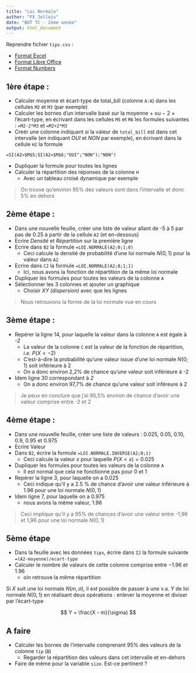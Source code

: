 ```yaml
---
title: "Loi Normale"
author: "FX Jollois"
date: "BUT TC - 2ème année"
output: html_document
---
```


Reprendre fichier `tips.csv` :

- [Format Excel](tips.xlsx)
- [Format Libre Office](tips.ods)
- [Format Numbers](tips.numbers)

## 1ère étape :

- Calculer moyenne et écart-type de total_bill (colonne `A:A`) dans les cellules `M2` et `M3` (par exemple)
- Calculer les bornes d'un intervalle basé sur la moyenne $+$ ou $-$ 2 $\times$ l'écart-type, en écrivant dans les cellules `M5` et `M6` les formules suivantes : `=M2-2*M3` et `=M2+2*M3`
- Creér une colonne indiquant si la valeur de `total_bill` est dans cet intervalle (en indiquant *OUI* et *NON* par exemple), en écrivant dans la cellule `H2` la formule 
```
=SI(A2>$M$5;SI(A2<$M$6;"OUI";"NON");"NON")
```
  - Dupliquer la formule pour toutes les lignes
- Calculer la répartition des réponses de la colonne `H`
  - Avec un tableau croisé dynamique par exemple

> On trouve qu'environ 95% des valeurs sont dans l'intervalle et donc 5% en dehors

## 2ème étape :

- Dans une nouvelle feuille, créer une liste de valeur allant de -5 à 5 par pas de $0.25$ à partir de la cellule `A2` (et en-dessous)
- Ecrire *Densité* et *Répartition* sur la première ligne
- Ecrire dans `B2` la formule `=LOI.NORMALE(A2;0;1;0)`
    - Ceci calcule la densité de probabilité d'une loi normale $N(0,1)$ pour la valeur dans `A2`
- Ecrire dans `C2` la formule `=LOI.NORMALE(A2;0;1;1)`
    - Ici, nous avons la fonction de répartition de la même loi normale
- Dupliquer les formules pour toutes les valeurs de la colonne `A`
- Sélectionner les 3 colonnes et ajouter un graphique
    - Choisir *XY (dispersion)* avec que les lignes
    
> Nous retrouvons la forme de la loi normale vue en cours

## 3ème étape :

- Repérer la ligne 14, pour laquelle la valeur dans la colonne `A` est égale à *-2*
    - La valeur de la colonne `C` est la valeur de la fonction de répartition, *i.e.* $P(X < -2)$
    - C'est-à-dire la probabilité qu'une valeur issue d'une loi normale $N(0;1)$ soit inférieure à 2
    - On a donc environ 2,2% de chance qu'une valeur soit inférieure à -2
- Idem ligne 30 correspondant à *2*
    - On a donc environ 97,7% de chance qu'une valeur soit inféreure à 2

> Je peux en conclure que j'ai 95,5% environ de chance d'avoir une valeur comprise entre -2 et 2

## 4ème étape :

- Dans une nouvelle feuille, créer une liste de valeurs : $0.025$, $0.05$, $0.10$, $0.9$, $0.95$ et $0.975$
- Ecrire Valeur
- Dans `B2`, écrire la formule `=LOI.NORMALE.INVERSE(A2;0;1)`
    - Ceci calcule la valeur *x* pour laquelle $P(X < x) = 0.025$
- Dupliquer les formules pour toutes les valeurs de la colonne `A`
    - Il est normal que cela ne fonctionne pas pour 0 et 1
- Repérer la ligne 3, pour laquelle on a $0.025$
    - Ceci indique qu'il y a $2.5$ % de chance d'avoir une valeur inférieure à $1.96$ pour une loi normale $N(0,1)$
- Idem ligne 7, pour laquelle on a $0.975$
    - nous avons la même valeur, $1.96$

> Ceci implique qu'il y a 95% de chances d'avoir une valeur entre -1,96 et 1,96 pour une loi normale $N(0,1)$


## 5ème étape

- Dans la feuille avec les données `tips`, écrire dans `I2` la formule suivante `=(A2-moyenne)/ecart-type`
- Calculer le nombre de valeurs de cette colonne comprise entre $-1.96$ et $1.96$
  - oin retrouve la même répartition

Si $X$ suit une loi normale $N(m,\sigma)$, il est possible de passer à une v.a. $Y$ de loi normale $N(0,1)$ en réalisant deux opérations : enlever la moyenne et diviser par l'écart-type

$$
  Y = \frac{X - m}{\sigma}
$$

## A faire

- Calculer les bornes de l'intervalle comprenant 95% des valeurs de la colonne `tip` (`B`) 
  - Regarder la répartition des valeurs dans cet intervalle et en-dehors
- Faire de même pour la variable `size`. Est-ce pertinent ?

